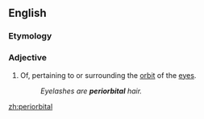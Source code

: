 ==English==

===Etymology===
{{prefix|en|peri|orbital}}

===Adjective===
{{en-adj|-}}

# Of, pertaining to or surrounding the [[orbit]] of the [[eye]]s.
#: ''Eyelashes are '''periorbital''' hair.''

[[zh:periorbital]]